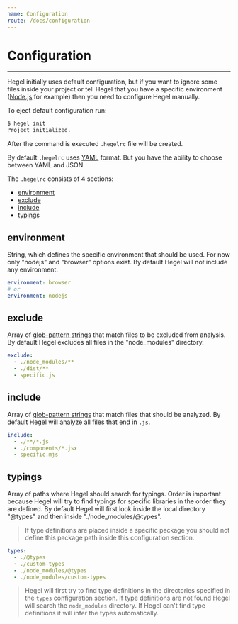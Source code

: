 ```yaml
---
name: Configuration
route: /docs/configuration
---
```


# Configuration
---------------------

Hegel initially uses default configuration, but if you want to ignore some files inside your project or tell Hegel that you have a specific environment ([Node.js](https://nodejs.org/en/) for example) then you need to configure Hegel manually.

To eject default configuration run:

```bash
$ hegel init
Project initialized.
```

After the command is executed `.hegelrc` file will be created.

By default `.hegelrc` uses [YAML](https://yaml.org/) format. But you have the ability to choose between YAML and JSON.

The `.hegelrc` consists of 4 sections:

- [environment](#environment)
- [exclude](#exclude)
- [include](#include)
- [typings](#typings)

## environment

String, which defines the specific environment that should be used. For now only "nodejs" and "browser" options exist. By default Hegel  will not include any environment.

```yaml
environment: browser
# or
environment: nodejs
```

## exclude

Array of [glob-pattern strings](https://commandbox.ortusbooks.com/usage/parameters/globbing-patterns) that match files to be excluded from analysis. By default Hegel excludes all files in the "node_modules" directory.

```yaml
exclude:
  - ./node_modules/**
  - ./dist/**
  - specific.js
```

## include

Array of [glob-pattern strings](https://commandbox.ortusbooks.com/usage/parameters/globbing-patterns) that match files that should be analyzed. By default Hegel will analyze all files that end in `.js`.

```yaml
include:
  - ./**/*.js
  - ./components/*.jsx
  - specific.mjs
```

## typings

Array of paths where Hegel should search for typings. Order is important because Hegel will try to find typings for specific libraries in the order they are defined. By default Hegel will first look inside the local directory "@types" and then inside "./node_modules/@types".

> If type definitions are placed inside a specific package you should not define this package path inside this configuration section.

```yaml
types:
  - ./@types
  - ./custom-types
  - ./node_modules/@types
  - ./node_modules/custom-types
```

> Hegel will first try to find type definitions in the directories specified in the `types` configuration section. If type definitions are not found Hegel will search the `node_modules` directory. If Hegel can't find type definitions it will infer the types automatically.
